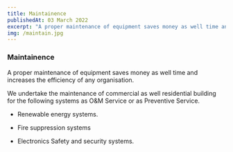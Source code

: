 ```yaml
---
title: Maintainence
publishedAt: 03 March 2022
excerpt: "A proper maintenance of equipment saves money as well time and increases the efficiency of any organisation."
img: /maintain.jpg
---
```


### Maintainence

A proper maintenance of equipment saves money as well time and increases the efficiency of any organisation.

We undertake the maintenance of commercial as well residential building for the following systems as O&M Service or as Preventive Service.

* Renewable energy systems.

* Fire suppression systems

* Electronics Safety and security systems.